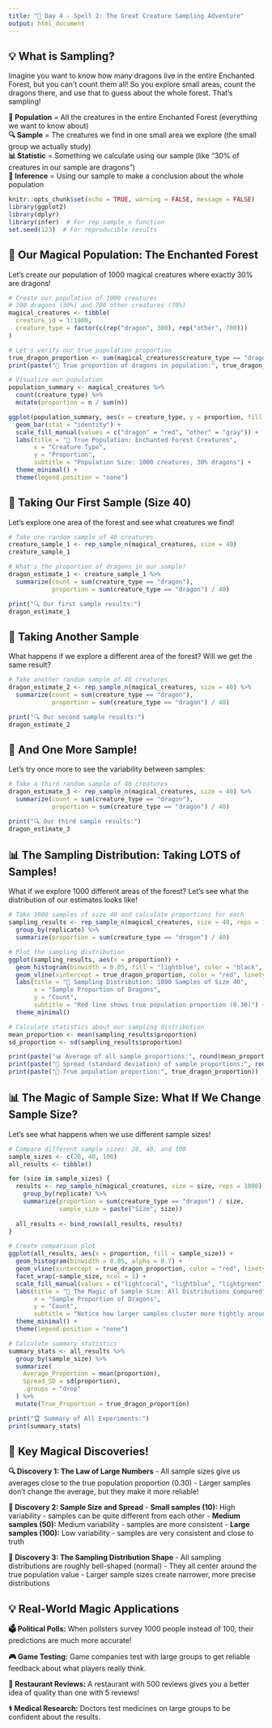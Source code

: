 ```yaml
---
title: "🔮 Day 4 - Spell 2: The Great Creature Sampling Adventure"
output: html_document
---
```


## 💡 What is Sampling?
Imagine you want to know how many dragons live in the entire Enchanted Forest, but you can't count them all! So you explore small areas, count the dragons there, and use that to guess about the whole forest. That's sampling!

**🌲 Population** = All the creatures in the entire Enchanted Forest (everything we want to know about)  
**🔍 Sample** = The creatures we find in one small area we explore (the small group we actually study)  
**📊 Statistic** = Something we calculate using our sample (like "30% of creatures in our sample are dragons")  
**🎯 Inference** = Using our sample to make a conclusion about the whole population

```r
knitr::opts_chunk$set(echo = TRUE, warning = FALSE, message = FALSE)
library(ggplot2)
library(dplyr)
library(infer)  # For rep_sample_n function
set.seed(123)  # For reproducible results
```

## 🐉 Our Magical Population: The Enchanted Forest
Let's create our population of 1000 magical creatures where exactly 30% are dragons!

```r
# Create our population of 1000 creatures
# 300 dragons (30%) and 700 other creatures (70%)
magical_creatures <- tibble(
  creature_id = 1:1000,
  creature_type = factor(c(rep("dragon", 300), rep("other", 700)))
)

# Let's verify our true population proportion
true_dragon_proportion <- sum(magical_creatures$creature_type == "dragon") / nrow(magical_creatures)
print(paste("🎯 True proportion of dragons in population:", true_dragon_proportion))

# Visualize our population
population_summary <- magical_creatures %>%
  count(creature_type) %>%
  mutate(proportion = n / sum(n))

ggplot(population_summary, aes(x = creature_type, y = proportion, fill = creature_type)) +
  geom_bar(stat = "identity") +
  scale_fill_manual(values = c("dragon" = "red", "other" = "gray")) +
  labs(title = "🌲 True Population: Enchanted Forest Creatures",
       x = "Creature Type", 
       y = "Proportion",
       subtitle = "Population Size: 1000 creatures, 30% dragons") +
  theme_minimal() +
  theme(legend.position = "none")
```

## 🎣 Taking Our First Sample (Size 40)
Let's explore one area of the forest and see what creatures we find!

```r
# Take one random sample of 40 creatures
creature_sample_1 <- rep_sample_n(magical_creatures, size = 40)
creature_sample_1

# What's the proportion of dragons in our sample?
dragon_estimate_1 <- creature_sample_1 %>%
  summarize(count = sum(creature_type == "dragon"),
            proportion = sum(creature_type == "dragon") / 40)

print("🔍 Our first sample results:")
dragon_estimate_1
```

## 🎣 Taking Another Sample
What happens if we explore a different area of the forest? Will we get the same result?

```r
# Take another random sample of 40 creatures
dragon_estimate_2 <- rep_sample_n(magical_creatures, size = 40) %>%
  summarize(count = sum(creature_type == "dragon"),
            proportion = sum(creature_type == "dragon") / 40)

print("🔍 Our second sample results:")
dragon_estimate_2
```

## 🎣 And One More Sample!
Let's try once more to see the variability between samples:

```r
# Take a third random sample of 40 creatures
dragon_estimate_3 <- rep_sample_n(magical_creatures, size = 40) %>%
  summarize(count = sum(creature_type == "dragon"),
            proportion = sum(creature_type == "dragon") / 40)

print("🔍 Our third sample results:")
dragon_estimate_3
```

## 📊 The Sampling Distribution: Taking LOTS of Samples!
What if we explore 1000 different areas of the forest? Let's see what the distribution of our estimates looks like!

```r
# Take 1000 samples of size 40 and calculate proportions for each
sampling_results <- rep_sample_n(magical_creatures, size = 40, reps = 1000) %>%
  group_by(replicate) %>%
  summarize(proportion = sum(creature_type == "dragon") / 40)

# Plot the sampling distribution
ggplot(sampling_results, aes(x = proportion)) +
  geom_histogram(binwidth = 0.05, fill = "lightblue", color = "black", alpha = 0.7) +
  geom_vline(xintercept = true_dragon_proportion, color = "red", linetype = "dashed", linewidth = 1) +
  labs(title = "🎲 Sampling Distribution: 1000 Samples of Size 40",
       x = "Sample Proportion of Dragons", 
       y = "Count",
       subtitle = "Red line shows true population proportion (0.30)") +
  theme_minimal()

# Calculate statistics about our sampling distribution
mean_proportion <- mean(sampling_results$proportion)
sd_proportion <- sd(sampling_results$proportion)

print(paste("📊 Average of all sample proportions:", round(mean_proportion, 3)))
print(paste("📏 Spread (standard deviation) of sample proportions:", round(sd_proportion, 3)))
print(paste("🎯 True population proportion:", true_dragon_proportion))
```

## 📊 The Magic of Sample Size: What If We Change Sample Size?
Let's see what happens when we use different sample sizes!

```r
# Compare different sample sizes: 20, 40, and 100
sample_sizes <- c(20, 40, 100)
all_results <- tibble()

for (size in sample_sizes) {
  results <- rep_sample_n(magical_creatures, size = size, reps = 1000) %>%
    group_by(replicate) %>%
    summarize(proportion = sum(creature_type == "dragon") / size,
              sample_size = paste("Size", size))
  
  all_results <- bind_rows(all_results, results)
}

# Create comparison plot
ggplot(all_results, aes(x = proportion, fill = sample_size)) +
  geom_histogram(binwidth = 0.05, alpha = 0.7) +
  geom_vline(xintercept = true_dragon_proportion, color = "red", linetype = "dashed", linewidth = 1) +
  facet_wrap(~sample_size, ncol = 1) +
  scale_fill_manual(values = c("lightcoral", "lightblue", "lightgreen")) +
  labs(title = "🌟 The Magic of Sample Size: All Distributions Compared",
       x = "Sample Proportion of Dragons", 
       y = "Count",
       subtitle = "Notice how larger samples cluster more tightly around the true value!") +
  theme_minimal() +
  theme(legend.position = "none")

# Calculate summary statistics
summary_stats <- all_results %>%
  group_by(sample_size) %>%
  summarize(
    Average_Proportion = mean(proportion),
    Spread_SD = sd(proportion),
    .groups = "drop"
  ) %>%
  mutate(True_Proportion = true_dragon_proportion)

print("🏆 Summary of All Experiments:")
print(summary_stats)
```

## 🎯 Key Magical Discoveries!

**🔍 Discovery 1: The Law of Large Numbers**
- All sample sizes give us averages close to the true population proportion (0.30)
- Larger samples don't change the average, but they make it more reliable!

**📏 Discovery 2: Sample Size and Spread**
- **Small samples (10):** High variability - samples can be quite different from each other
- **Medium samples (50):** Medium variability - samples are more consistent
- **Large samples (100):** Low variability - samples are very consistent and close to truth

**🎪 Discovery 3: The Sampling Distribution Shape**
- All sampling distributions are roughly bell-shaped (normal)
- They all center around the true population value
- Larger sample sizes create narrower, more precise distributions

## 💡 Real-World Magic Applications

**🗳️ Political Polls:** When pollsters survey 1000 people instead of 100, their predictions are much more accurate!

**🎮 Game Testing:** Game companies test with large groups to get reliable feedback about what players really think.

**🍕 Restaurant Reviews:** A restaurant with 500 reviews gives you a better idea of quality than one with 5 reviews!

**⚕️ Medical Research:** Doctors test medicines on large groups to be confident about the results.
